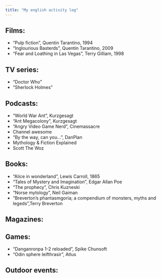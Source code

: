 ```yaml
---
title: "My english activity log"
---
```


## Films:
- "Pulp fiction", Quentin Tarantino, 1994
- "Inglourious Basterds", Quentin Tarantino, 2009
- "Fear and Loathing in Las Vegas", Terry Gilliam, 1998

## TV series:
- "Doctor Who"
- "Sherlock Holmes"

## Podcasts:
- "World War Ant", Kurzgesagt
- "Ant Megacolony", Kurzgesagt
- "Angry Video Game Nerd", Cinemassacre
- Channel awesome
- "By the way, can you...", DanPlan
- Mythology & Fiction Explained
- Scott The Woz

## Books:
- "Alice in wonderland", Lewis Carroll, 1865
- "Tales of Mystery and Imagination", Edgar Allan Poe
- "The prophecy", Chris Kuzneski
- "Norse mytology", Neil Gaiman
- "Breverton's phantasmgoria; a compendium of monsters, myths and legeds",Terry Breverton

## Magazines:

## Games:
- "Danganronpa 1-2 reloaded", Spike Chunsoft
- "Odin sphere leifthrasir", Atlus

## Outdoor events:
